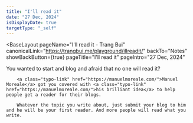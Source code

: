 ```yaml
---
title: "I'll read it"
date: "27 Dec, 2024"
isDisplayDate: true
targetType: "_self"
---
```



<BaseLayout
  pageName="I'll read it - Trang Bui"
  canonicalLink="https://trangbui.me/playground/illreadit/"
  backTo="Notes"
  showBackButton={true}
  pageTitle="I'll read it"
  pageIntro="27 Dec, 2024"
>

  <ImageCard
  imagePath="/src/assets/notes/illreadit.jpg"
  altText="I'll read itt"
  />
              
  <div class="flex flex-col gap-6 typo-body">
        You wanted to start and blog and afraid that no one will read it? 
        
        <a class="typo-link" href="https://manuelmoreale.com/">Manuel Moreale</a> got you covered with <a class="typo-link" href="https://manuelmoreale.com/">his brilliant idea</a> to help people get a reader for their blogs. 
        
        Whatever the topic you write about, just submit your blog to him and he will be your first reader. And more people will read what you write.

  </div>

</BaseLayout>
